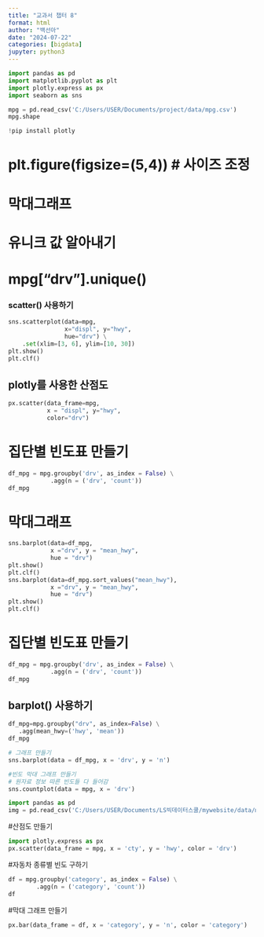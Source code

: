 ```yaml
---
title: "교과서 챕터 8"
format: html
author: "백선아"
date: "2024-07-22"
categories: [bigdata]
jupyter: python3
---
```

```python
import pandas as pd
import matplotlib.pyplot as plt
import plotly.express as px
import seaborn as sns
```

```python
mpg = pd.read_csv('C:/Users/USER/Documents/project/data/mpg.csv')
mpg.shape
```

```python
!pip install plotly
```

# plt.figure(figsize=(5,4)) # 사이즈 조정
# 막대그래프
# 유니크 값 알아내기
# mpg["drv"].unique()

### scatter() 사용하기
```python
sns.scatterplot(data=mpg,
                x="displ", y="hwy",
                hue="drv") \
    .set(xlim=[3, 6], ylim=[10, 30])
plt.show()
plt.clf()

```

## plotly를 사용한 산점도
```python
px.scatter(data_frame=mpg,
           x = "displ", y="hwy",
           color="drv")
```

# 집단별 빈도표 만들기
```python
df_mpg = mpg.groupby('drv', as_index = False) \
            .agg(n = ('drv', 'count'))
df_mpg            
```




# 막대그래프
```python
sns.barplot(data=df_mpg,
            x ="drv", y = "mean_hwy",
            hue = "drv")
plt.show()            
plt.clf()
sns.barplot(data=df_mpg.sort_values("mean_hwy"),
            x ="drv", y = "mean_hwy",
            hue = "drv")
plt.show() 
plt.clf()
```
# 집단별 빈도표 만들기

```python
df_mpg = mpg.groupby('drv', as_index = False) \
            .agg(n = ('drv', 'count'))
df_mpg 

```

## barplot() 사용하기
```python
df_mpg=mpg.groupby("drv", as_index=False) \
   .agg(mean_hwy=('hwy', 'mean'))
df_mpg

# 그래프 만들기
sns.barplot(data = df_mpg, x = 'drv', y = 'n')

#빈도 막대 그래프 만들기
# 원자료 정보 따른 빈도들 다 들어감
sns.countplot(data = mpg, x = 'drv')
```

```python
import pandas as pd
img = pd.read_csv('C:/Users/USER/Documents/LS빅데이터스쿨/mywebsite/data/mpg.csv')
```
#산점도 만들기
```python
import plotly.express as px
px.scatter(data_frame = mpg, x = 'cty', y = 'hwy', color = 'drv')
```
#자동차 종류별 빈도 구하기
```python
df = mpg.groupby('category', as_index = False) \
        .agg(n = ('category', 'count'))
df        
```

#막대 그래프 만들기
```python
px.bar(data_frame = df, x = 'category', y = 'n', color = 'category')

```
